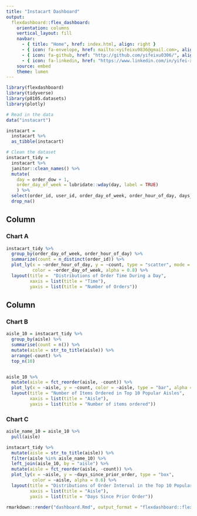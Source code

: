 ```yaml
---
title: "Instacart Dashboard"
output: 
  flexdashboard::flex_dashboard:
    orientation: columns
    vertical_layout: fill
    navbar:
      - { title: "Home", href: index.html, align: right }
      - { icon: fa-envelope, href: mailto:<yifeixu9836@gmail.com>, align: right }
      - { icon: fa-github, href: "http://github.com/yifeixu0306/", align: right }
      - { icon: fa-linkedin, href: "https://www.linkedin.com/in/yifei-xu-6190b6228/", align: right }
    source: embed
    theme: lumen
---
```



```r
library(flexdashboard)
library(tidyverse)
library(p8105.datasets)
library(plotly)
```


```r
# Read in the data
data("instacart")

instacart = 
  instacart %>% 
  as_tibble(instacart)
```


```r
# Clean the dataset
instacart_tidy = 
  instacart %>% 
  janitor::clean_names() %>%
  mutate(
    day = order_dow + 1,
    order_day_of_week = lubridate::wday(day, label = TRUE)
    ) %>%
  select(order_id, user_id, order_day_of_week, order_hour_of_day, days_since_prior_order, product_name, aisle, department) %>%
  drop_na()
```


Column {data-width=500}
-----------------------------------------------------------------------

### Chart A

```r
instacart_tidy %>%
  group_by(order_day_of_week, order_hour_of_day) %>%
  summarize(count = n_distinct(order_id)) %>%
  plot_ly(x = ~order_hour_of_day, y = ~count, type = "scatter", mode = "lines",
          color = ~order_day_of_week, alpha = 0.8) %>%
  layout(title =  "Distributions of Order Time During a Day",
         xaxis = list(title = "Time"),
         yaxis = list(title = "Number of Orders"))
```

Column {data-width=500}
-----------------------------------------------------------------------

### Chart B

```r
aisle_10 = instacart_tidy %>%
  group_by(aisle) %>% 
  summarise(count = n()) %>% 
  mutate(aisle = str_to_title(aisle)) %>%
  arrange(-count) %>% 
  top_n(10) 


aisle_10 %>% 
  mutate(aisle = fct_reorder(aisle, -count)) %>%
  plot_ly(x = ~aisle, y = ~count, color = ~aisle, type = "bar", alpha = 0.6) %>%
  layout(title = "Number of Items Ordered in Top 10 Popular Aisles",
         xaxis = list(title = "Aisle"), 
         yaxis = list(title = "Number of items ordered"))
```


### Chart C

```r
aisle_name_10 = aisle_10 %>%
  pull(aisle)

instacart_tidy %>% 
  mutate(aisle = str_to_title(aisle)) %>%
  filter(aisle %in% aisle_name_10) %>%
  left_join(aisle_10, by = "aisle") %>%
  mutate(aisle = fct_reorder(aisle, -count)) %>% 
  plot_ly(x = ~aisle, y = ~days_since_prior_order, type = "box",
          color = ~aisle, alpha = 0.6) %>% 
  layout(title = "Distributions of Order Interval in the Top 10 Popular Aisles",
         xaxis = list(title = "Aisle"),
         yaxis = list(title = "Days Since Prior Order"))
```

```r
rmarkdown::render("dashboard.Rmd", output_format = "flexdashboard::flex_dashboard")
```



